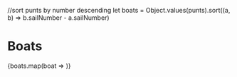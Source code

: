 //sort punts by number descending
let boats = Object.values(punts).sort((a, b) => b.sailNumber - a.sailNumber)


# Boats

<article>
  <div className="cf w-100 pa2-ns">
    {boats.map(boat => <PuntCard key={boat.slug} punt={boat} />)}
  </div>
</article>
